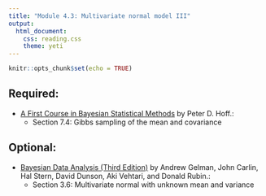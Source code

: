 ```yaml
---
title: "Module 4.3: Multivariate normal model III"
output: 
  html_document:
    css: reading.css
    theme: yeti
---
```


```r
knitr::opts_chunk$set(echo = TRUE)
```


## Required:

- [A First Course in Bayesian Statistical Methods](https://find.library.duke.edu/catalog/DUKE004968562) by Peter D. Hoff.:
    + Section 7.4: Gibbs sampling of the mean and covariance
    

## Optional:

- [Bayesian Data Analysis (Third Edition)](http://www.amazon.com/Bayesian-Analysis-Chapman-Statistical-Science/dp/1439840954/) by Andrew Gelman, John Carlin, Hal Stern, David Dunson, Aki Vehtari, and Donald Rubin.:
    + Section 3.6: Multivariate normal with unknown mean and variance
    